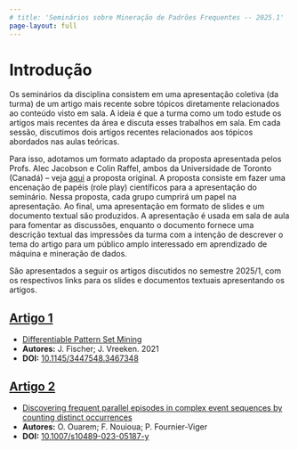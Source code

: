 ```yaml
---
# title: 'Seminários sobre Mineração de Padrões Frequentes -- 2025.1'
page-layout: full
---
```


# Introdução

Os seminários da disciplina consistem em uma apresentação coletiva (da turma) de um artigo mais recente sobre tópicos diretamente relacionados ao conteúdo visto em sala. A ideia é que a turma como um todo estude os artigos mais recentes da área e discuta esses trabalhos em sala. Em cada sessão, discutimos dois artigos recentes relacionados aos tópicos abordados nas aulas teóricas.

Para isso, adotamos um formato adaptado da proposta apresentada pelos Profs. Alec Jacobson e Colin Raffel, ambos da Universidade de Toronto (Canadá) -- veja [aqui][URL_Seminário] a proposta original. A proposta consiste em fazer uma encenação de papéis (role play) científicos para a apresentação do seminário. Nessa proposta, cada grupo cumprirá um papel na apresentação. Ao final, uma apresentação em formato de slides e um documento textual são produzidos. A apresentação é usada em sala de aula para fomentar as discussões, enquanto o documento fornece uma descrição textual das impressões da turma com a intenção de descrever o tema do artigo para um público  amplo interessado em aprendizado de máquina e mineração de dados.

São apresentados a seguir os artigos discutidos no semestre 2025/1, com os respectivos links para os slides e documentos textuais apresentando os artigos.

## [Artigo 1][Seminario_Art1]

- [Differentiable Pattern Set Mining][Seminario_Art1]
- **Autores:** J. Fischer; J. Vreeken. 2021
- **DOI:** [10.1145/3447548.3467348][DOI_Art1]

## [Artigo 2][Seminario_Art2]

- [Discovering frequent parallel episodes in complex event sequences by counting distinct occurrences][Seminario_Art2]
- **Autores:** O. Ouarem; F. Nouioua; P. Fournier-Viger
- **DOI:** [10.1007/s10489-023-05187-y][DOI_Art2]

<!-- URLs -->

[URL_Seminário]: https://colinraffel.com/blog/role-playing-seminar.html

[DOI_Art1]: https://doi.org/10.1145/3447548.3467348
[DOI_Art2]: https://doi.org/10.1007/s10489-023-05187-y

[Seminario_Art1]: seminario1/artigo1.qmd
[Seminario_Art2]: seminario1/artigo2.qmd
